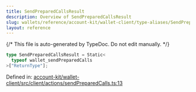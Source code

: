 ```yaml
---
title: SendPreparedCallsResult
description: Overview of SendPreparedCallsResult
slug: wallets/reference/account-kit/wallet-client/type-aliases/SendPreparedCallsResult
layout: reference
---
```


{/* This file is auto-generated by TypeDoc. Do not edit manually. */}

```ts
type SendPreparedCallsResult = Static<
  typeof wallet_sendPreparedCalls
>["ReturnType"];
```

Defined in: [account-kit/wallet-client/src/client/actions/sendPreparedCalls.ts:13](https://github.com/alchemyplatform/aa-sdk/blob/c1a84188d03473acac2fdb49fb7cd7fdba73169b/account-kit/wallet-client/src/client/actions/sendPreparedCalls.ts#L13)
